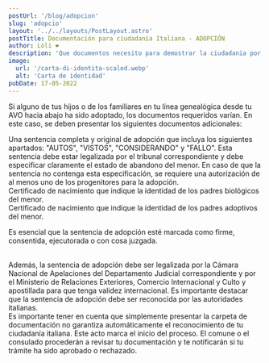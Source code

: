 ```yaml
---
postUrl: '/blog/adopcion'
slug: 'adopcio'
layout: '../../layouts/PostLayout.astro'
postTitle: Documentación para ciudadanía Italiana - ADOPCIÓN
author: Loli ❤️
description: 'Que documentos necesito para demostrar la ciudadania por adopción'
image:
  url: '/carta-di-identita-scaled.webp'
  alt: 'Carta de identidad'
pubDate: 17-05-2022
---
```



<BlogTitle text="Ciudadanía por adopción" />

Si alguno de tus hijos o de los familiares en tu línea genealógica desde tu AVO hacia abajo ha sido adoptado, los documentos requeridos varían. En este caso, se deben presentar los siguientes documentos adicionales:

<div class="my-2 flex items-center">
	<Dot /> Una sentencia completa y original de adopción que incluya los siguientes apartados:
	"AUTOS", "VISTOS", "CONSIDERANDO" y "FALLO". Esta sentencia debe estar legalizada por el tribunal
	correspondiente y debe especificar claramente el estado de abandono del menor. En caso de que la
	sentencia no contenga esta especificación, se requiere una autorización de al menos uno de los
	progenitores para la adopción.
</div>
<div class="my-2 flex items-center">
	<Dot />
	Certificado de nacimiento que indique la identidad de los padres biológicos del menor.
</div>
<div class="my-2 flex items-center">
	<Dot />
	Certificado de nacimiento que indique la identidad de los padres adoptivos del menor.
</div>

Es esencial que la sentencia de adopción esté marcada como firme, consentida, ejecutorada o con cosa juzgada.

<br />
Además, la sentencia de adopción debe ser legalizada por la Cámara Nacional de Apelaciones del Departamento
Judicial correspondiente y por el Ministerio de Relaciones Exteriores, Comercio Internacional y Culto
y apostillada para que tenga validez internacional. Es importante destacar que la sentencia de adopción
debe ser reconocida por las autoridades italianas.

<br />
Es importante tener en cuenta que simplemente presentar la carpeta de documentación no garantiza automáticamente
el reconocimiento de tu ciudadanía italiana. Este acto marca el inicio del proceso. El comune o el consulado
procederán a revisar tu documentación y te notificarán si tu trámite ha sido aprobado o rechazado.
